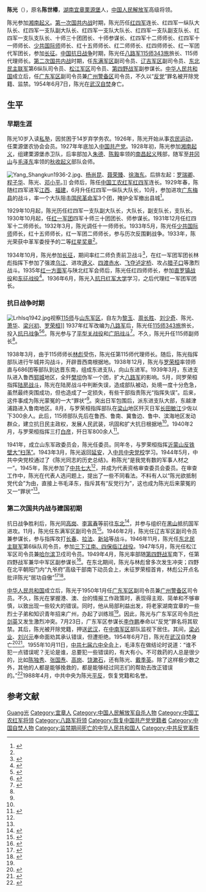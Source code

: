 {{Otheruses|陈光}}
{{Infobox_officeholder
|name           = 陈光
|image name     = Chen Guang.jpg
|image width    = 200
|now            = [[中国人民解放军|中国人民解放军]][[广东省军区|广东军区]]副司令员
|period         = 1950年1月 - 1950年7月
|sex            = 男
|different name = 陈世椿
|party          = {{CPC}}
|nationality    = 
|date of birth  = [[光緒|光緒]]三十一年（1905年）1月21日
|place of birth = {{QING}}[[湖南省|湖南省]][[宜章县|宜章县]]栗源堡
|date of death  = {{Death date and age|1954|6|7|1905|2|24}} 
|place of death = {{PRC}}[[武汉市|武汉市]]
|spouse         = 史瑞楚
|relatives      = <!-- 親屬姓名 --> 
|children       = 陈永昌<br>陈耀东<br>陈晓星<ref>[http://www.cdfds.com/meiwen/a3VPrJJmStlV7bjy.html 陈光将军儿子陈晓星]{{dead link|date=2018年5月 |bot=InternetArchiveBot |fix-attempted=yes }}</ref>
|profession     = 军人
|religion       = [[無神論|無神論]]
|signature      = <!-- 簽名图片（只填写文件名） --> 
|sig width      = <!-- 签名图片宽度（不須加“px”） --> 
|website        = <!-- 個人網站 --> 
|educate        = [[抗日军政大学|抗日军政大学]]
|past           = <!-- 過往經歷 --> 
|work           = 
}}
'''陈光'''（{{bd|1905年|2月24日|1954年|6月7日}}），原名'''陈世椿'''，[[湖南|湖南]][[宜章|宜章]][[栗源堡|栗源堡]]人，[[中国人民解放军|中国人民解放军]]高级将领。

陈光参加[[湘南起义|湘南起义]]。[[第一次国共内战|第一次国共内战]]时期，陈光历任[[红四军_(红一方面军)|红四军]]连长、红四军一纵队大队长、红四军一支队副大队长、红四军一支队大队长、红四军一支队副支队长、红四军一支队支队长、十师三十团团长、十师参谋长、红四军十二师师长、红四军十一师师长、[[少共国际师|少共国际师]]师长、红十五师师长、红二师师长、红四师师长、红一军团代军团长，参加[[长征|长征]]。[[中国抗日战争|中国抗日战争]]时期，陈光任[[八路军|八路军]][[115师|115师]][[343旅|343旅]]旅长、115师代理师长。[[第二次国共内战|第二次国共内战]]时期，任[[东满军区|东满军区]]副司令员、[[辽吉军区|辽吉军区]]副司令员、[[东北民主联军|东北民主联军]]第6纵队司令员、[[松江军区|松江军区]]司令员、[[第四野战军|第四野战军]]副参谋长。[[中华人民共和国|中华人民共和国]]成立后，任[[广东军区|广东军区]]副司令员兼[[广州警备区|广州警备区]]司令员，不久以“[[反党|反党]]”罪名被开除党籍、监禁。1954年6月7日，陈光在[[武汉|武汉]][[自焚|自焚]]身亡。

== 生平 ==
=== 早期生涯 ===
陈光10岁入读[[私塾|私塾]]，因贫困于14岁弃学务农。1926年，陈光开始从事[[农民运动|农民运动]]，任栗源堡农协会会员。1927年年底加入[[中国共产党|中国共产党]]。1928年初，陈光参加[[湘南起义|湘南起义]]，组建栗源堡赤卫队，后率部加入[[朱德|朱德]]、[[陈毅|陈毅]]率领的[[南昌起义|南昌起义]]残部，随军至[[井冈山|井冈山]]与[[毛泽东|毛泽东]]率领的[[秋收起义|秋收起义]]部队会师。

[[File:Yang_Shangkun1936-2.jpg|thumb]]、[[杨尚昆|杨尚昆]]、[[聂荣臻|聂荣臻]]、[[徐海东|徐海东]]。后排左起：[[罗瑞卿|罗瑞卿]]、[[程子华|程子华]]、陈光、[[邓小平|邓小平]]。]]
会师后，陈任[[中国工农红军|中国工农红军]][[红四军_(红一方面军)|红四军]]连长。1929年春，陈随红四军进军[[江西|江西]]、[[福建|福建]]，6月升任红四军一纵队大队长，10月，参加进攻[[广东|广东]][[梅县|梅县]]的战斗，率一个大队阻击[[国民革命军|国民革命军]]3个团，掩护全军撤出县城<ref name="军事">{{cite journal|language=zh-hans|url=http://www.cnki.com.cn/Article/CJFDTotal-WSYK200409006.htm|author=夏明星;罗少华|title=陈光的军事生涯|journal=文史月刊|year=2004|issue=9}}</ref>。

1929年10月起，陈光历任红四军一支队副大队长，大队长，副支队长，支队长。1930年10月起，任[[红一军团|红一军团]]四军十师三十团团长、师参谋长。1931年12月任红四军十二师师长。1932年3月，陈光调任十一师师长。1933年5月，陈光任[[少共国际师|少共国际师]]师长，红十五师师长，红一军团二师师长，参与历次反围剿战争。1933年，陈光荣获中革军委授予的二等[[红星奖章|红星奖章]]<ref name="军事"/>。

1934年10月，陈光参加[[长征|长征]]，期间率红二师负责前卫战斗<ref>{{cite book|language=zh-hans|author=[[曾思玉|曾思玉]]|title=我的前一百年(下)|location=大连|publisher=大连出版社|year=2013|isbn=978-7-5505-0421-9}}</ref>，在红一军团军团长林彪指挥下参加了强渡[[乌江|乌江]]、进攻[[遵义|遵义]]、[[四渡赤水|四渡赤水]]、[[飞夺泸定桥|飞夺泸定桥]]、攻占[[腊子口|腊子口]]等激烈战斗。1935年[[红一方面军|红一方面军]]与陕北红军会师后，陈光任红四师师长，参加[[直罗镇战役|直罗镇战役]]和[[东征战役|东征战役]]<ref name="恩怨">{{cite web|language=zh-hans|date=2014-12-24|accessdate=2015-04-26|url=http://military.china.com/history4/62/20141224/19140155.html|title=陈光与林彪的恩怨：八路军115师两任师长的矛盾|publisher=中华网|archive-url=https://web.archive.org/web/20150420093653/http://military.china.com/history4/62/20141224/19140155.html|archive-date=2015-04-20|dead-url=yes}}</ref>。1936年6月，陈光入[[抗日军政大学|抗日红军大学]]学习，之后代理红一军团军团长。

=== 抗日战争时期 ===
[[File:Lrhlsq1942.jpg|thumb]]视察[[115师|115师]]与[[山东军区|山东军区]]，自左为[[黎玉|黎玉]]、[[周长胜|周长胜]]、[[刘少奇|刘少奇]]、陈光、[[萧华|萧华]]、[[梁兴初|梁兴初]]、[[罗荣桓|罗荣桓]]]]
1937年红军改编为[[八路军|八路军]]后，陈光任[[115师|115师]][[343旅|343旅]]旅长，投入[[抗日战争_(中国)|抗日战争]]<ref>{{cite book | language = zh-hans | author = 军事科学院军事图书馆 | coauthors =  | title = 中国人民解放军全史（中国人民解放军组织沿革和各级领导成员名录） | url =  | date = 2000| location = 北京 | publisher = 军事科学出版社 | id = 第十卷（下） | isbn = 7801373154 | pages = 298 }}</ref><ref>{{cite web|url =http://www.sn.xinhuanet.com/2008-07/30/content_13975439.htm|title =红军改编为八路军初期部队作战序列|date =2008-07-30|language =zh-hans|publisher =新华网|deadurl =yes|archiveurl =https://web.archive.org/web/20150924103019/http://www.sn.xinhuanet.com/2008-07/30/content_13975439.htm|archivedate =2015-09-24}}</ref>。陈光参与了[[平型关战役|平型关战役]]和[[广阳战斗|广阳战斗]]<ref name="gyf1">{{cite book|language=zh-hans|title=八路军发展史|author=柳茂坤|publisher=山西人民出版社|year=2005|isbn=978-7-2030-5372-9|pages=475}}</ref>。不久，陈光升任115师副师长<ref name="军事"/>。

1938年3月，由于115师师长[[林彪|林彪]]受伤，陈光任第115师代理师长。随后，陈光指挥部队进行午城井沟战斗，开辟晋西南根据地。1938年12月，陈光与[[罗荣桓|罗荣桓]]率领师直与686团等部队到达晋东南，组成东进支队，向山东进军{{r|lrh|page=98}}。1939年3月，东进支队进入鲁西[[郓城|郓城]]地区，全歼[[樊坝战斗|樊坝]]伪军一个团，扩大[[八路军|八路军]]的影响{{r|lrh|page=99}}。5月，同罗荣桓指挥[[陆房战斗|陆房战斗]]，陈光在陆房战斗中判断失误，造成部队被动，处境一度十分危急，虽然最终突围成功，但也造成了一定损失，有些干部指责陈光“指挥失误”。后来，这件事成为陈光蒙冤的一大“罪状”<ref name="恩怨"/>。突出日军包围后，派东进支队大部，东越津浦路进入鲁南地区{{r|lrh|page=105}}。8月，与罗荣桓指挥部队在[[梁山|梁山]]地区歼灭日军[[长田敏江|长田敏江]]少佐以下300余人{{r|lrh|page=110}}。此后，115师部队先后在鲁西、鲁南、冀鲁边、鲁中、滨海地区发动群众，建立抗日民主政权，发展人民武装，巩固和扩大抗日根据地<ref name="军事"/>。1940年2月，与罗荣桓指挥三打[[白彦|白彦]]，歼日军800余人<ref>{{cite book|author=陈德仁等主编|title=开国元勋 共和国首届政要纪实 第1卷|location=北京|publisher=当代中国出版社|year=2002|pages=282|isbn=7-80092-867-5}}</ref>。

1941年，成立山东军政委员会，陈光任委员。同年冬，与罗荣桓指挥[[沂蒙山反铁壁大“扫荡”|沂蒙山反铁壁大“扫荡”]]。1943年3月，陈光返回[[延安|延安]]，入[[中共中央党校|中共中央党校]]学习。1944年5月，中共中央党校通过了《陈光同志的历史总结》。称陈光“是我党有数的军事人材之一”。1945年，陈光参加了[[中共七大|中共七大]]<ref name="恩怨"/>，并成为代表资格审查委员会委员。在审查工作中，陈光在代表人选问题上，提出了一些不同看法。不料有人以“陈光欲抵制党代会”为由，直接上书毛泽东，指斥其有“反党行为”，这也成为陈光后来蒙冤的又一“罪状”<ref name="军事"/>。

=== 第二次国共内战与建国初期 ===
抗日战争胜利后，陈光同[[高岗|高岗]]、[[李富春|李富春]]等前往[[中国东北地区|东北]]<ref>{{cite book|author=戴茂林、赵晓光|title=高岗传|year=2011|location=西安|publisher=陕西人民出版社|isbn=978-7-224-09634-7|page=143-144}}</ref>，并参与组织在[[黑山县|黑山]]抵抗国军进攻。11月，陈光任东满军区副司令员<ref>{{cite book |author1=张明金|author2=刘立勤|title=中国人民解放军历史上的200个军区|year=2010 |publisher=解放军文艺出版社 |location=北京|pages=393|isbn=978-7-5033-2252-5|language =zh-hans}}</ref>。1946年2月，陈光任辽吉军区副司令员兼参谋长，参与指挥攻打[[长春|长春]]、[[拉法战斗|拉法]]、[[新站战斗|新站]]等战斗。1946年11月，陈光任[[东北民主联军|东北民主联军]]第6纵队司令员，参加[[三下江南、四保临江战役|三下江南、四保临江战役]]。1947年5月，陈光任松江军区司令员兼[[哈尔滨|哈尔滨]]卫戍司令员。1949年4月，陈光率部随[[第四野战军|第四野战军]]南下，任第四野战军兼华中军区副参谋长<ref>{{cite book| language = zh-hans|author=《中国人民解放军第四野战军战史》编委会|title=中国人民解放军第四野战军战史 |year=1998 |publisher=解放军出版社 |location=北京|isbn=978-7-5065-5401-5| pages=476}}</ref>。在东北期间，陈光与林彪曾多次发生冲突；四野在北平朝阳门内“九爷府”高级干部南下动员会上，未征罗荣桓首肯，林彪公开点名批评陈光“居功自傲”<ref>{{cite journal|language=zh-hans|url=http://news.ifeng.com/history/zhongguoxiandaishi/detail_2012_07/14/16023125_0.shtml|title=建国初陈光、沙飞事件的反思|author=刘统|journal=同舟共进|year=2008|issue=11}}</ref><ref>{{cite web | language = zh-hans | publisher = 环球网 | title = 传奇战将陈光与林彪的是非恩怨 | url = http://history.huanqiu.com/people/2009-07/508597.html | author =  | date = 2009-07-08 | accessdate = 2015-04-26 | deadurl = yes | archiveurl = https://web.archive.org/web/20150107131843/http://history.huanqiu.com/people/2009-07/508597.html | archivedate = 2015年1月7日 | df =  }}</ref>。

[[中华人民共和国|中华人民共和国]]成立后，陈光于1950年1月任[[广州军区|广东军区]]副司令员兼[[广州警备区|广州警备区]]司令员。不久，陈光在掌握港、澳、台的情报工作政策时，表现得主观、简单和不够审慎，以致出现一些较大的错误。同时，他从局部利益出发，将老家湖南宜章的一些烈士子弟和知识青年招来广州，办起了训练班<ref name="军事"/>。因此，陈光与广东军区司令员[[叶剑英|叶剑英]]又发生激烈冲突。7月23日，广东军区参谋长[[李作鹏|李作鹏]]奉命以“反党”罪名将其软禁。其后，陈光被开除党籍，押送[[武汉|武汉]]，在[[中南军区|中南军区]]部队监视下居住。其间，[[梁必业|梁必业]]、[[刘兴元|刘兴元]]奉命面劝其承认错误，但遭拒绝。1954年6月7日，陈光在[[武汉|武汉]]自焚身亡<ref>{{Cite news| url=http://history.dwnews.com/photo/2013-12-23/59360654.html| title=蒙冤自焚的中共開國名將[圖集]| author=司馬清揚| publisher=多維歷史| date=2013-12-23| accessdate=2015-04-26| language=zh-hant| deadurl=yes| archiveurl=https://web.archive.org/web/20140501154153/http://history.dwnews.com/photo/2013-12-23/59360654.html| archivedate=2014年5月1日| df=}}</ref><ref>{{cite web |url=http://history.people.com.cn/n/2012/0726/c198865-18601532-4.html|title=李作鹏谈“九一三”：总理真想拦林彪飞机很容易 【4】|date=2012-07-26|publisher=人民网|language = zh-hans}} </ref>。1955年10月11日，[[中共七届六中全会|中共七届六中全会]]上，毛泽东在做结论时说道：“谁不犯一点错误呢？无论是谁，总要犯一些错误的，有大有小。不可救药的人总是很少的，比如[[陈独秀|陈独秀]]、[[张国焘|张国焘]]、[[高岗|高岗]]、[[饶漱石|饶漱石]]，还有陈光、[[戴季英|戴季英]]。除了这样极少数之外，其他的人都是能够挽救的，都是能够经过同志们的帮助去改正错误的。”<ref>{{cite book|author1=金一南|title=苦难辉煌|url=https://archive.org/details/kunanhuihuangqua0000unse|date=2015|publisher=作家出版社|location=北京|isbn=978-7-5063-7923-6|pages=[https://archive.org/details/kunanhuihuangqua0000unse/page/420 420]}}</ref>1988年4月，中共中央为陈光[[平反|平反]]，恢复党籍和名誉。

== 参考文献 ==
{{Reflist|2|refs=
<ref name="lrh">{{cite book |author=《罗荣桓传》编写组 |title=罗荣桓传 |year=2006 |publisher = 当代中国出版社 |location=北京|ISBN = 978-7-80092-051-6}}</ref>
}}

{{Authority control}}
{{DEFAULTSORT:Chen陈}}
[[Category:陳姓|Guang光]]
[[Category:宜章人|Category:宜章人]]
[[Category:中国人民解放军自杀人物|Category:中国人民解放军自杀人物]]
[[Category:中国工农红军将领|Category:中国工农红军将领]]
[[Category:八路军将领|Category:八路军将领]]
[[Category:恢复中国共产党党籍者|Category:恢复中国共产党党籍者]]
[[Category:中国自焚人物|Category:中国自焚人物]]
[[Category:监禁期间死亡的中华人民共和国人|Category:监禁期间死亡的中华人民共和国人]]
[[Category:中共反党事件|Category:中共反党事件]]